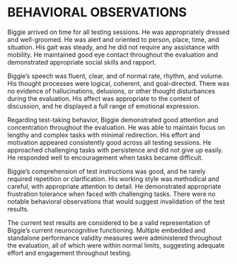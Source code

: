 # BEHAVIORAL OBSERVATIONS

Biggie arrived on time for all testing sessions. He was appropriately dressed and well-groomed. He was alert and oriented to person, place, time, and situation. His gait was steady, and he did not require any assistance with mobility. He maintained good eye contact throughout the evaluation and demonstrated appropriate social skills and rapport.

Biggie's speech was fluent, clear, and of normal rate, rhythm, and volume. His thought processes were logical, coherent, and goal-directed. There was no evidence of hallucinations, delusions, or other thought disturbances during the evaluation. His affect was appropriate to the content of discussion, and he displayed a full range of emotional expression.

Regarding test-taking behavior, Biggie demonstrated good attention and concentration throughout the evaluation. He was able to maintain focus on lengthy and complex tasks with minimal redirection. His effort and motivation appeared consistently good across all testing sessions. He approached challenging tasks with persistence and did not give up easily. He responded well to encouragement when tasks became difficult.

Biggie's comprehension of test instructions was good, and he rarely required repetition or clarification. His working style was methodical and careful, with appropriate attention to detail. He demonstrated appropriate frustration tolerance when faced with challenging tasks. There were no notable behavioral observations that would suggest invalidation of the test results.

The current test results are considered to be a valid representation of Biggie's
current neurocognitive functioning. Multiple embedded and standalone performance
validity measures were administered throughout the evaluation, all of which were
within normal limits, suggesting adequate effort and engagement throughout
testing.
